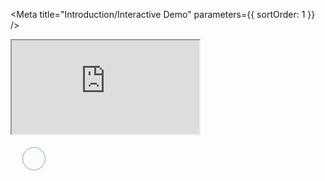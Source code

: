 <Meta title="Introduction/Interactive Demo" parameters={{ sortOrder: 1 }} />

<iframe
  src="https://codesandbox.io/embed/github/recurly/react-recurly/tree/main/demo?autoresize=1&fontsize=12&hidenavigation=1&theme=light"
  style={{ position: 'absolute', top: 0, left: 0, width: '100%', height: '100%', border: '0', overflow: 'hidden' }}
  title="@recurly/react-recurly-demo"
  allow="payment;"
  sandbox="allow-modals allow-forms allow-popups allow-scripts allow-same-origin"
></iframe>

<div style={{ postion: 'absolute', width: '100%', height: '100%', textAlign: 'center' }}>
  <svg xmlns="http://www.w3.org/2000/svg" xmlnsXlink="http://www.w3.org/1999/xlink" viewBox="0 0 100 100" preserveAspectRatio="xMidYMid" height="75px" width="75px" style={{ margin: '48% auto' }}>
    <circle cx="50%" cy="50%" r="24" strokeWidth="9" stroke="#5191b7" strokeDasharray="37.69911184307752 37.69911184307752" fill="none" strokeLinecap="round" transform="rotate(131.575 50 50)">
      <animateTransform attributeName="transform" type="rotate" repeatCount="indefinite" dur="1.1904761904761905s" keyTimes="0;1" values="0 50 50;360 50 50"></animateTransform>
    </circle>
  </svg>
</div>
